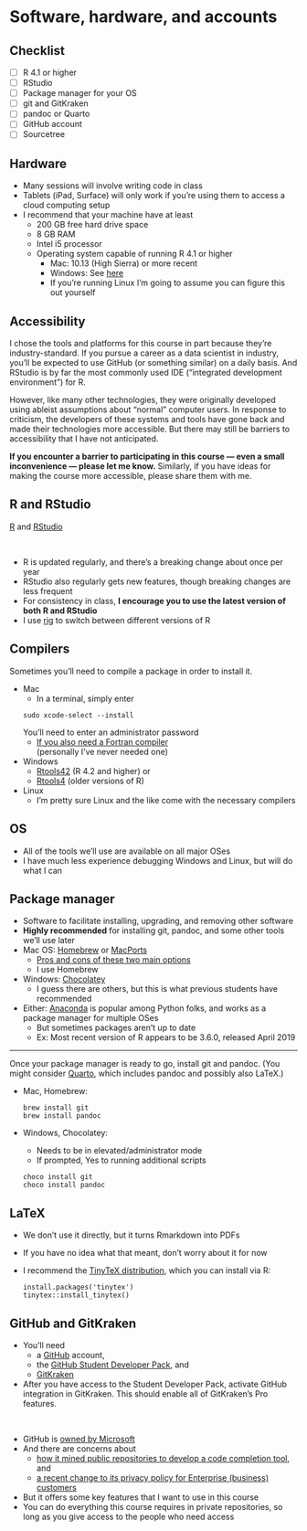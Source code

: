 # Software, hardware, and accounts 

## Checklist

- [ ] R 4.1 or higher
- [ ] RStudio
- [ ] Package manager for your OS
- [ ] git and GitKraken
- [ ] pandoc or Quarto
- [ ] GitHub account
- [ ] Sourcetree


## Hardware 

- Many sessions will involve writing code in class
- Tablets (iPad, Surface) will only work if you're using them to access a cloud computing setup
- I recommend that your machine have at least
    - 200 GB free hard drive space
    - 8 GB RAM
    - Intel i5 processor
    - Operating system capable of running R 4.1 or higher
        - Mac: 10.13 (High Sierra) or more recent
        - Windows: See [here](https://cran.r-project.org/bin/windows/base/rw-FAQ.html#Does-R-run-under-Windows-Vista_003f)
        - If you're running Linux I'm going to assume you can figure this out yourself
        

## Accessibility ##

I chose the tools and platforms for this course in part because they're industry-standard.  If you pursue a career as a data scientist in industry, you'll be expected to use GitHub (or something similar) on a daily basis.  And RStudio is by far the most commonly used IDE ("integrated development environment") for R. 

However, like many other technologies, they were originally developed using ableist assumptions about "normal" computer users.  In response to criticism, the developers of these systems and tools have gone back and made their technologies more accessible.  But there may still be barriers to accessibility that I have not anticipated.  

**If you encounter a barrier to participating in this course — even a small inconvenience — please let me know.**  Similarly, if you have ideas for making the course more accessible, please share them with me.  


## R and RStudio

[R](https://cran.r-project.org/) and [RStudio](https://rstudio.com/products/rstudio/download/)

\

- R is updated regularly, and there's a breaking change about once per year
- RStudio also regularly gets new features, though breaking changes are less frequent
- For consistency in class, **I encourage you to use the latest version of both R and RStudio**
- I use [rig](https://github.com/r-lib/rig) to switch between different versions of R

## Compilers

Sometimes you'll need to compile a package in order to install it.  

- Mac
    - In a terminal, simply enter
    ```
    sudo xcode-select --install
    ```
    You'll need to enter an administrator password
    - [If you also need a Fortran compiler](https://mac.r-project.org/tools/) \
      (personally I've never needed one)
- Windows
    - [Rtools42](https://cran.r-project.org/bin/windows/Rtools/rtools42/rtools.html) (R 4.2 and higher) or
    - [Rtools4](https://cran.r-project.org/bin/windows/Rtools/rtools40.html) (older versions of R)
- Linux
    - I'm pretty sure Linux and the like come with the necessary compilers

## OS

- All of the tools we'll use are available on all major OSes
- I have much less experience debugging Windows and Linux, but will do what I can


## Package manager

- Software to facilitate installing, upgrading, and removing other software
- **Highly recommended** for installing git, pandoc, and some other tools we'll use later
- Mac OS: [Homebrew](https://brew.sh/) or [MacPorts](https://www.macports.org/install.php)
	- [Pros and cons of these two main options](https://apple.stackexchange.com/questions/32724/what-are-pros-and-cons-for-macports-fink-and-homebrew)
	- I use Homebrew
- Windows: [Chocolatey](https://chocolatey.org/install)
	- I guess there are others, but this is what previous students have recommended
- Either: [Anaconda](https://www.anaconda.com/) is popular among Python folks, and works as a package manager for multiple OSes
    - But sometimes packages aren't up to date
    - Ex: Most recent version of R appears to be 3.6.0, released April 2019
	
----
Once your package manager is ready to go, install git and pandoc.  (You might consider [Quarto](https://quarto.org/), which includes pandoc and possibly also LaTeX.) 

- Mac, Homebrew: 

	```
	brew install git
	brew install pandoc
	```

- Windows, Chocolatey: 
	- Needs to be in elevated/administrator mode
	- If prompted, Yes to running additional scripts

	```
	choco install git
	choco install pandoc
	```

## LaTeX

- We don't use it directly, but it turns Rmarkdown into PDFs
- If you have no idea what that meant, don't worry about it for now
- I recommend the [TinyTeX distribution](https://yihui.org/tinytex/), which you can install via R: 

	```
	install.packages('tinytex')
	tinytex::install_tinytex()
	```


## GitHub and GitKraken

- You'll need 
    - a [GitHub](https://github.com/) account,
    - the [GitHub Student Developer Pack](https://education.github.com/pack), and 
    - [GitKraken](https://www.gitkraken.com/)
- After you have access to the Student Developer Pack, activate GitHub integration in GitKraken.  This should enable all of GitKraken's Pro features. 

\

- GitHub is [owned by Microsoft](https://www.cnbc.com/2020/11/29/microsofts-github-has-become-magnet-for-thorny-issues-like-riaa.html)
- And there are concerns about 
    - [how it mined public repositories to develop a code completion tool](https://www.theverge.com/2021/7/7/22561180/github-copilot-legal-copyright-fair-use-public-code), and
    - [a recent change to its privacy policy for Enterprise (business) customers](https://www.businessinsider.com/github-rolls-back-privacy-policy-over-business-concerns-2022-8)
- But it offers some key features that I want to use in this course
- You can do everything this course requires in private repositories, so long as you give access to the people who need access

